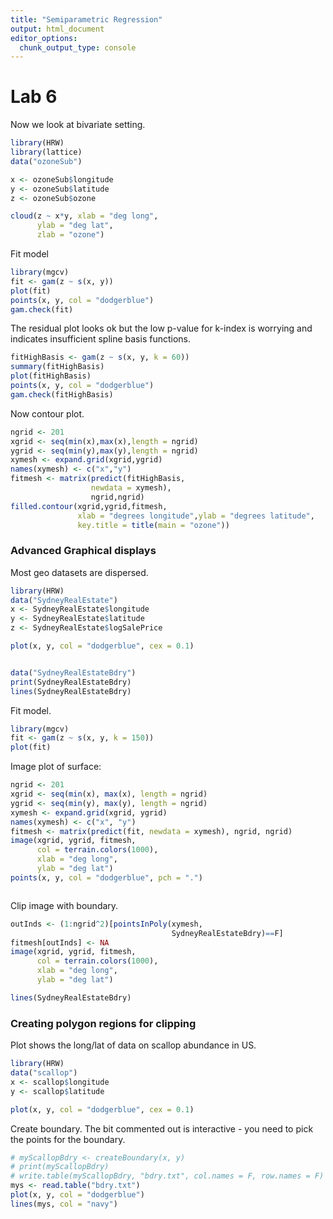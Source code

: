 ```yaml
---
title: "Semiparametric Regression"
output: html_document
editor_options: 
  chunk_output_type: console
---
```


# Lab 6

Now we look at bivariate setting.

```r
library(HRW)
library(lattice)
data("ozoneSub")

x <- ozoneSub$longitude
y <- ozoneSub$latitude
z <- ozoneSub$ozone

cloud(z ~ x*y, xlab = "deg long",
      ylab = "deg lat",
      zlab = "ozone")
```

Fit model

```r
library(mgcv)
fit <- gam(z ~ s(x, y))
plot(fit)
points(x, y, col = "dodgerblue")
gam.check(fit)
```


The residual plot looks ok but the low p-value for k-index is worrying and indicates insufficient spline basis functions.

```r
fitHighBasis <- gam(z ~ s(x, y, k = 60))
summary(fitHighBasis)
plot(fitHighBasis)
points(x, y, col = "dodgerblue")
gam.check(fitHighBasis)
```

Now contour plot.

```r
ngrid <- 201
xgrid <- seq(min(x),max(x),length = ngrid)
ygrid <- seq(min(y),max(y),length = ngrid)
xymesh <- expand.grid(xgrid,ygrid)
names(xymesh) <- c("x","y")
fitmesh <- matrix(predict(fitHighBasis,
                  newdata = xymesh),
                  ngrid,ngrid)
filled.contour(xgrid,ygrid,fitmesh,
               xlab = "degrees longitude",ylab = "degrees latitude",
               key.title = title(main = "ozone"))
```

###  Advanced Graphical displays

Most geo datasets are dispersed.

```r
library(HRW)
data("SydneyRealEstate")
x <- SydneyRealEstate$longitude
y <- SydneyRealEstate$latitude
z <- SydneyRealEstate$logSalePrice

plot(x, y, col = "dodgerblue", cex = 0.1)


data("SydneyRealEstateBdry")
print(SydneyRealEstateBdry)
lines(SydneyRealEstateBdry)
```

Fit model.

```r
library(mgcv)
fit <- gam(z ~ s(x, y, k = 150))
plot(fit)
```

Image plot of surface:

```r
ngrid <- 201
xgrid <- seq(min(x), max(x), length = ngrid)
ygrid <- seq(min(y), max(y), length = ngrid)
xymesh <- expand.grid(xgrid, ygrid)
names(xymesh) <- c("x", "y")
fitmesh <- matrix(predict(fit, newdata = xymesh), ngrid, ngrid)
image(xgrid, ygrid, fitmesh, 
      col = terrain.colors(1000),
      xlab = "deg long",
      ylab = "deg lat")
points(x, y, col = "dodgerblue", pch = ".")



```

Clip image with boundary.

```r
outInds <- (1:ngrid^2)[pointsInPoly(xymesh, 
                                    SydneyRealEstateBdry)==F]
fitmesh[outInds] <- NA
image(xgrid, ygrid, fitmesh, 
      col = terrain.colors(1000),
      xlab = "deg long",
      ylab = "deg lat")

lines(SydneyRealEstateBdry)
```

### Creating polygon regions for clipping

Plot shows the long/lat of data on scallop abundance in US.

```r
library(HRW)
data("scallop")
x <- scallop$longitude
y <- scallop$latitude

plot(x, y, col = "dodgerblue", cex = 0.1)

```

Create boundary. The bit commented out is interactive - you need to pick the points for the boundary.

```r
# myScallopBdry <- createBoundary(x, y)
# print(myScallopBdry)
# write.table(myScallopBdry, "bdry.txt", col.names = F, row.names = F)
mys <- read.table("bdry.txt")
plot(x, y, col = "dodgerblue")
lines(mys, col = "navy")
```


